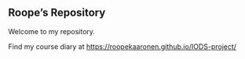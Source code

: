 ## Roope's Repository

Welcome to my repository.

Find my course diary at <https://roopekaaronen.github.io/IODS-project/>
